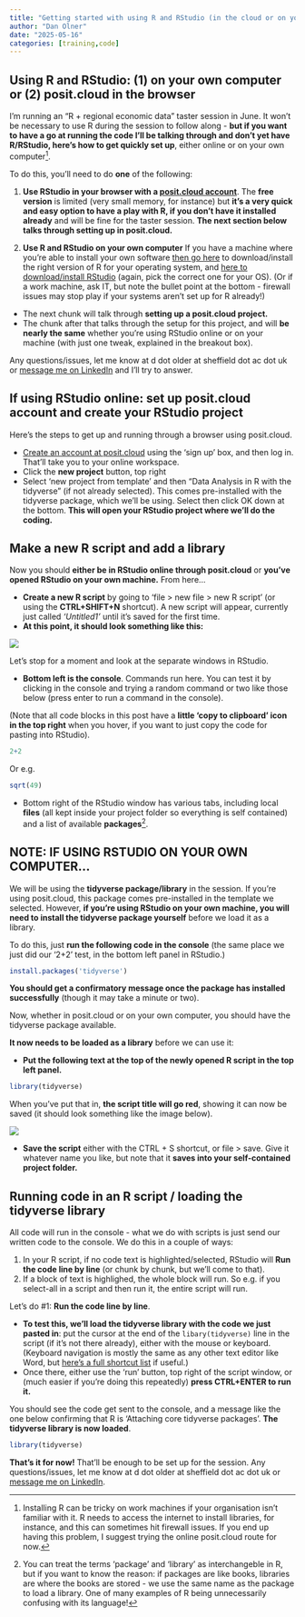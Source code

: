 ```yaml
---
title: "Getting started with using R and RStudio (in the cloud or on your own machine)"
author: "Dan Olner"
date: "2025-05-16"
categories: [training,code]
---
```


## Using R and RStudio: (1) on your own computer or (2) posit.cloud in the browser

I'm running an "R + regional economic data" taster session in June. It won't be necessary to use R during the session to follow along - **but if you want to have a go at running the code I'll be talking through and don't yet have R/RStudio, here's how to get quickly set up**, either online or on your own computer[^2].

To do this, you'll need to do **one** of the following:

1. **Use RStudio in your browser with a [posit.cloud account](https://posit.cloud)**. The **free version** is limited (very small memory, for instance) but **it's a very quick and easy option to have a play with R, if you don't have it installed already** and will be fine for the taster session. **The next section below talks through setting up in posit.cloud.**

2. **Use R and RStudio on your own computer** If you have a machine where you're able to install your own software [then go here](https://cran.rstudio.com/) to download/install the right version of R for your operating system, and [here to download/install RStudio](https://posit.co/download/rstudio-desktop/) (again, pick the correct one for your OS). (Or if a work machine, ask IT, but note the bullet point at the bottom - firewall issues may stop play if your systems aren't set up for R already!)

* The next chunk will talk through **setting up a posit.cloud project.**
* The chunk after that talks through the setup for this project, and will **be nearly the same** whether you're using RStudio online or on your machine (with just one tweak, explained in the breakout box).

Any questions/issues, let me know at d dot older at sheffield dot ac dot uk or [message me on LinkedIn](https://www.linkedin.com/in/danolner/) and I'll try to answer.

## If using RStudio online: set up posit.cloud account and create your RStudio project

Here's the steps to get up and running through a browser using posit.cloud.

* [Create an account at posit.cloud](https://login.posit.cloud/login) using the 'sign up' box, and then log in. That'll take you to your online workspace.
* Click the **new project** button, top right
* Select 'new project from template' and then "Data Analysis in R with the tidyverse" (if not already selected). This comes pre-installed with the tidyverse package, which we'll be using. Select then click OK down at the bottom. **This will open your RStudio project where we'll do the coding.** 

## Make a new R script and add a library

Now you should **either be in RStudio online through posit.cloud** or **you've opened RStudio on your own machine.** From here...

* **Create a new R script** by going to 'file > new file > new R script' (or using the **CTRL+SHIFT+N** shortcut). A new script will appear, currently just called *'Untitled1'* until it's saved for the first time. 
* **At this point, it should look something like this:**

![](rstudio_online.png)

Let's stop for a moment and look at the separate windows in RStudio.

* **Bottom left is the console**. Commands run here. You can test it by clicking in the console and trying a random command or two like those below (press enter to run a command in the console).

(Note that all code blocks in this post have a **little 'copy to clipboard' icon in the top right** when you hover, if you want to just copy the code for pasting into RStudio).

```r
2+2
```

Or e.g.

```r
sqrt(49)
```

* Bottom right of the RStudio window has various tabs, including local **files** (all kept inside your project folder so everything is self contained) and a list of available **packages**[^1].

::: {.callout-note}
## NOTE: IF USING RSTUDIO ON YOUR OWN COMPUTER...

We will be using the **tidyverse package/library** in the session. If you're using posit.cloud, this package comes pre-installed in the template we selected. However, **if you're using RStudio on your own machine, you will need to install the tidyverse package yourself** before we load it as a library. 

To do this, just **run the following code in the console** (the same place we just did our '2+2' test, in the bottom left panel in RStudio.)

```r
install.packages('tidyverse')
```

**You should get a confirmatory message once the package has installed successfully** (though it may take a minute or two).

:::

Now, whether in posit.cloud or on your own computer, you should have the tidyverse package available.

**It now needs to be loaded as a library** before we can use it:

* **Put the following text at the top of the newly opened R script in the top left panel.** 

```r
library(tidyverse)
```

When you've put that in, **the script title will go red**, showing it can now be saved (it should look something like the image below).

![](script1.png)

* **Save the script** either with the CTRL + S shortcut, or file > save. Give it whatever name you like, but note that it **saves into your self-contained project folder.**



## Running code in an R script / loading the tidyverse library

All code will run in the console - what we do with scripts is just send our written code to the console. We do this in a couple of ways:

1. In your R script, if no code text is highlighted/selected, RStudio will **Run the code line by line** (or chunk by chunk, but we'll come to that).
2. If a block of text is highlighed, the whole block will run. So e.g. if you select-all in a script and then run it, the entire script will run.

Let's do #1: **Run the code line by line**.

* **To test this, we'll load the tidyverse library with the code we just pasted in**: put the cursor at the end of the `libary(tidyverse)` line in the script (if it's not there already), either with the mouse or keyboard. (Keyboard navigation is mostly the same as any other text editor like Word, but [here's a full shortcut list](https://support.posit.co/hc/en-us/articles/200711853-Keyboard-Shortcuts-in-the-RStudio-IDE) if useful.)
* Once there, either use the 'run' button, top right of the script window, or (much easier if you're doing this repeatedly) **press CTRL+ENTER to run it.**

You should see the code get sent to the console, and a message like the one below confirming that R is 'Attaching core tidyverse packages'. **The tidyverse library is now loaded**.

```r
library(tidyverse)
```


**That's it for now!** That'll be enough to be set up for the session. Any questions/issues, let me know at d dot older at sheffield dot ac dot uk or [message me on LinkedIn](https://www.linkedin.com/in/danolner/).


[^1]: You can treat the terms 'package' and 'library' as interchangeble in R, but if you want to know the reason: if packages are like books, libraries are where the books are stored - we use the same name as the package to load a library. One of many examples of R being unnecessarily confusing with its language!

[^2]: Installing R can be tricky on work machines if your organisation isn't familiar with it. R needs to access the internet to install libraries, for instance, and this can sometimes hit firewall issues. If you end up having this problem, I suggest trying the online posit.cloud route for now.
